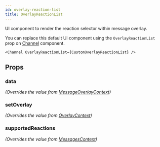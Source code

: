 ```yaml
---
id: overlay-reaction-list
title: OverlayReactionList
---
```




UI component to render the reaction selector within message overlay.

You can replace this default UI component using the `OverlayReactionList` prop on [Channel](../../core-components/channel) component.

```tsx
<Channel OverlayReactionList={CustomOverlayReactionList} />
```

## Props

### data

_(Overrides the value from [MessageOverlayContext](../../contexts/message-overlay-context#data))_

### setOverlay

_(Overrides the value from [OverlayContext](../../contexts/overlay-context))_

<SetOverlay />

### supportedReactions

_(Overrides the value from [MessagesContext](../../contexts/messages-context))_

<SupportedReactions />
